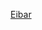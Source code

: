 {{Catnav|頁面分類|...|西班牙體育|西班牙足球|效力西班牙球會的球員}}
{{Catnav|頁面分類|...|各國足球|西班牙足球|效力西班牙球會的球員}}

[[Category:效力西班牙球會的球員|Eibar]]